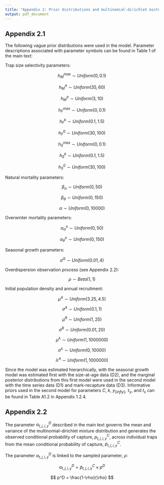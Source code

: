 ```yaml
---
title: "Appendix 2: Prior distributions and multinomial-dirichlet mixture"
output: pdf_document
---
```


## Appendix 2.1

The following vague prior distributions were used in the model. Parameter descriptions associated with parameter symbols can be found in Table 1 of the main text:

Trap size selectivity parameters:

$$
h_M^{max} \sim Uniform(0, 0.1)
$$

$$
h_M^A \sim Uniform(35, 60)
$$

$$
h_M^{\sigma} \sim Uniform(3, 10)
$$

$$
h_F^{max} \sim Uniform(0, 0.1)
$$

$$
h_F^k \sim Uniform(0.1, 1.5)
$$

$$
h_F^0 \sim Uniform(30, 100)
$$

$$
h_S^{max} \sim Uniform(0, 0.1)
$$

$$
h_S^k \sim Uniform(0.1, 1.5)
$$

$$
h_S^0 \sim Uniform(30, 100)
$$


Natural mortality parameters:

$$
\beta_{\alpha} \sim Uniform(0, 50)
$$

$$
\beta_{\theta} \sim Uniform(0, 150)
$$

$$
\alpha \sim Uniform(0, 10000)
$$


Overwinter mortality parameters:

$$
\alpha^o_{\alpha} \sim Uniform(0, 50)
$$

$$
\alpha^o_{\theta} \sim Uniform(0, 150)
$$


Seasonal growth parameters:

$$
\sigma^G \sim Uniform(0.01, 4)
$$


Overdispersion observation process (see Appendix 2.2):

$$
\rho \sim Beta(1, 1)
$$


Initial population density and annual recruitment:


$$
\mu^A \sim Uniform(3.25, 4.5)
$$

$$
\sigma^A \sim Uniform(0.1, 1)
$$

$$
\mu^R \sim Uniform(1, 25)
$$

$$
\sigma^R \sim Uniform(0.01, 20)
$$

$$
\mu^{\lambda} \sim Uniform(1, 1000000)
$$

$$
\sigma^{\lambda} \sim Uniform(0, 10000)
$$

$$
\lambda^A \sim Uniform(1, 1000000)
$$




Since the model was estimated hierarchically, with the seasonal growth model was estimated first with the size-at-age data (D2), and the marginal posterior distributions from this first model were used in the second model with the time series data (D1) and mark-recapture data (D3). Informative priors used in the second model for parameters $C$, $k$, $y_[infty]$, $\tau_y$, and $t_s$ can be found in Table A1.2 in Appendix 1.2.4.

## Appendix 2.2

The parameter $\alpha^D_{t,j,i,y}$ described in the main text governs the mean and variance of the multinomial-dirichlet mixture distribution and generates the observed conditional probability of capture, $p^C_{t,j,i,y}$, across individual traps from the mean conditional probability of capture, $\tilde{p}^C_{t,j,i,y}$.

The parameter $\alpha^D_{t,j,i,y}$ is linked to the sampled parameter, $\rho$:

$$
\alpha^D_{t,j,i,y} = \tilde{p}^C_{t,j,i,y} \times p^D
$$

$$
p^D = \frac{1-\rho}{\rho}
$$

